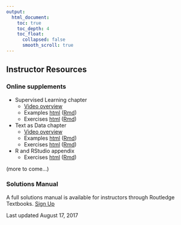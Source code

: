 ```yaml
---
output:
  html_document:
    toc: true
    toc_depth: 4
    toc_float:
      collapsed: false
      smooth_scroll: true
---
```


## Instructor Resources

### Online supplements


- Supervised Learning chapter
    - [Video overview](https://youtu.be/Nlezx2gS8hw)
    - Examples [html](instructor/learningI.html) ([Rmd](https://rawgit.com/mdsr-book/mdsr-book.github.io/master/instructor/learningI.Rmd))
    - Exercises [html](instructor/learningI-ex.html) ([Rmd](https://rawgit.com/mdsr-book/mdsr-book.github.io/master/instructor/learningI-ex.Rmd))


- Text as Data chapter
    - [Video overview](https://youtu.be/sp25j9WaqwA)
    - Examples [html](instructor/text.html) ([Rmd](https://rawgit.com/mdsr-book/mdsr-book.github.io/master/instructor/text.Rmd))
    - Exercises [html](instructor/text-ex.html) ([Rmd](https://rawgit.com/mdsr-book/mdsr-book.github.io/master/instructor/text-ex.Rmd))

- R and RStudio appendix
    - Exercises [html](instructor/appR-ex.html) ([Rmd](https://rawgit.com/mdsr-book/mdsr-book.github.io/master/instructor/appR-ex.Rmd))

(more to come...)

### Solutions Manual

A full solutions manual is available for instructors through Routledge Textbooks. [Sign Up](http://routledgetextbooks.com/textbooks/instructor_downloads/)

Last updated August 17, 2017
